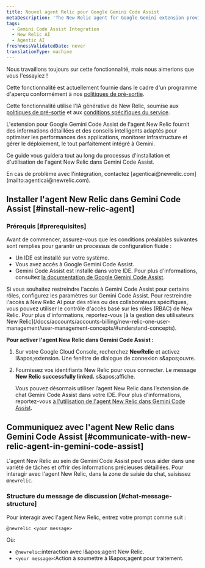 ```yaml
---
title: Nouvel agent Relic pour Google Gemini Code Assist
metaDescription: 'The New Relic agent for Google Gemini extension provides intelligent insights and guidance tailored to optimize application performance, monitor infrastructure, and manage deployments—all seamlessly integrated within Gemini.'
tags:
  - Gemini Code Assist Integration
  - New Relic AI
  - Agentic AI
freshnessValidatedDate: never
translationType: machine
---
```


<Callout title="Aperçu">
  Nous travaillons toujours sur cette fonctionnalité, mais nous aimerions que vous l'essayiez !

  Cette fonctionnalité est actuellement fournie dans le cadre d'un programme d'aperçu conformément à nos [politiques de pré-sortie](/docs/licenses/license-information/referenced-policies/new-relic-pre-release-policy).

  Cette fonctionnalité utilise l'IA générative de New Relic, soumise aux [politiques de pré-sortie](/docs/licenses/license-information/referenced-policies/new-relic-pre-release-policy) et aux [conditions spécifiques du service](https://newrelic.com/termsandconditions/service-specific).
</Callout>

L'extension pour Google Gemini Code Assist de l'agent New Relic fournit des informations détaillées et des conseils intelligents adaptés pour optimiser les performances des applications, monitorer infrastructure et gérer le déploiement, le tout parfaitement intégré à Gemini.

Ce guide vous guidera tout au long du processus d'installation et d'utilisation de l'agent New Relic dans Gemini Code Assist.

<Callout variant="tip" title="conseil">
  En cas de problème avec l'intégration, contactez [agenticai@newrelic.com](mailto:agenticai@newrelic.com).
</Callout>

## Installer l'agent New Relic dans Gemini Code Assist [#install-new-relic-agent]

### Prérequis [#prerequisites]

Avant de commencer, assurez-vous que les conditions préalables suivantes sont remplies pour garantir un processus de configuration fluide :

* Un IDE est installé sur votre système.
* Vous avez accès à Google Gemini Code Assist.
* Gemini Code Assist est installé dans votre IDE. Pour plus d'informations, consultez [la documentation de Google Gemini Code Assist](https://cloud.google.com/gemini/docs/codeassist/overview).

<Callout variant="tip" title="conseil">
  Si vous souhaitez restreindre l'accès à Gemini Code Assist pour certains rôles, configurez les paramètres sur Gemini Code Assist. Pour restreindre l'accès à New Relic AI pour des rôles ou des collaborateurs spécifiques, vous pouvez utiliser le contrôle d'accès basé sur les rôles (RBAC) de New Relic. Pour plus d'informations, reportez-vous [à la gestion des utilisateurs New Relic](/docs/accounts/accounts-billing/new-relic-one-user-management/user-management-concepts/#understand-concepts).
</Callout>

**Pour activer l'agent New Relic dans Gemini Code Assist :**

1. Sur votre <DNT>Google Cloud Console</DNT>, recherchez <DNT>**NewRelic**</DNT> et activez l&amp;apos;extension. Une fenêtre de dialogue de connexion s&amp;apos;ouvre.

2. Fournissez vos identifiants New Relic pour vous connecter. Le message **New Relic successfully linked.** s&amp;apos;affiche.

   Vous pouvez désormais utiliser l’agent New Relic dans l’extension de chat Gemini Code Assist dans votre IDE. Pour plus d'informations, reportez-vous [à l'utilisation de l'agent New Relic dans Gemini Code Assist](#communicate-with-new-relic-agent-in-gemini-code-assist).

## Communiquez avec l'agent New Relic dans Gemini Code Assist [#communicate-with-new-relic-agent-in-gemini-code-assist]

L'agent New Relic au sein de Gemini Code Assist peut vous aider dans une variété de tâches et offrir des informations précieuses détaillées. Pour interagir avec l'agent New Relic, dans la zone de saisie du chat, saisissez `@newrelic`.

### Structure du message de discussion [#chat-message-structure]

Pour interagir avec l'agent New Relic, entrez votre prompt comme suit :

`@newrelic <your message>`

Où:

* `@newrelic`:interaction avec l&amp;apos;agent New Relic.
* `<your message>`:Action à soumettre à l&amp;apos;agent pour traitement.